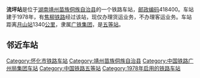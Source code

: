 {{noteTA
|1=zh-cn:始发车次; zh-hk:列車班次;
|2=zh-cn:车次; zh-hk:班次;
}}
{{Infobox China railway station 
|车站名称 = 流坪站
|车站名称拼音 = 
|英文名称 = 
|车站代码 = 
|电报码 = 
|拼音码 = 
|车站地址 = [[湖南|湖南]][[靖州苗族侗族自治县|靖州苗族侗族自治县]]
|归属 = [[广铁集团|广铁集团]]
|车站等级 = [[五等站_(中铁)|五等站]]
|线路 = [[焦柳铁路|焦柳铁路]]
}}
'''流坪站'''是位于[[湖南|湖南]][[靖州苗族侗族自治县|靖州苗族侗族自治县]]的一个铁路车站，[[邮政编码|邮政编码]]418400。车站建于1978年，有[[焦柳铁路|焦柳铁路]]经过该站，现仅办理货运业务，不办理客运业务。车站距离[[月山站|月山站]]1340[[公里|公里]]，隶属[[广铁集团|广铁集团]]，是[[五等站_(中铁)|五等站]]。

==邻近车站==
{{start rail box|[[File:China_Railways.svg|16px]] [[中国铁路|中国铁路]]}}
{{s-inop|[[靖州站|靖州站]]|{{站|月山}}方向}}
{{s-line|[[焦柳铁路|焦柳铁路]]<br />←13km 流坪站 {{0}}9km →}}
{{s-inop|[[江口站_(湖南省)|江口站]]|{{站|柳州}}方向}}
{{end box}}
{{焦柳铁路}}
{{铁路车站小作品}}
{{湖南小作品}}

[[Category:怀化市铁路车站|Category:怀化市铁路车站]]
[[Category:靖州苗族侗族自治县|Category:靖州苗族侗族自治县]]
[[Category:中国铁路广州局集团车站|Category:中国铁路广州局集团车站]]
[[Category:中国铁路五等站|Category:中国铁路五等站]]
[[Category:1978年启用的铁路车站|Category:1978年启用的铁路车站]]